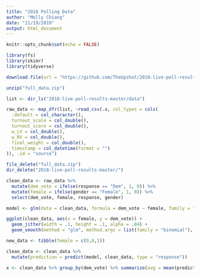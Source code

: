 ```yaml
---
title: "2018 Polling Data"
author: "Molly Chiang"
date: "11/19/2019"
output: html_document
---
```


```r
knitr::opts_chunk$set(echo = FALSE)

library(fs)
library(skimr)
library(tidyverse)

```


```r

download.file(url = "https://github.com/TheUpshot/2018-live-poll-results/archive/master.zip", destfile = "full_data.zip")

unzip("full_data.zip")

list <- dir_ls("2018-live-poll-results-master/data")

raw_data <- map_dfr(list, ~read_csv(.x, col_types = cols(
  .default = col_character(),
  turnout_scale = col_double(),
  turnout_score = col_double(),
  w_LV = col_double(),
  w_RV = col_double(),
  final_weight = col_double(),
  timestamp = col_datetime(format = "")
)), .id = "source")

file_delete("full_data.zip")
dir_delete("2018-live-poll-results-master/")

```

```r

clean_data <- raw_data %>%
  mutate(dem_vote = ifelse(response == "Dem", 1, 0)) %>%
  mutate(female = ifelse(gender == "Female", 1, 0)) %>%
  select(dem_vote, female, response, gender)

model <- glm(data = clean_data, formula = dem_vote ~ female, family = "binomial")

ggplot(clean_data, aes(x = female, y = dem_vote)) +
  geom_jitter(width = .1, height = .1, alpha = .04) +
  geom_smooth(method = "glm", method.args = list(family = "binomial"), se = FALSE)

new_data <- tibble(female = c(0,0,1))

clean_data <- clean_data %>% 
  mutate(prediction = predict(model, clean_data, type = "response"))

x <- clean_data %>% group_by(dem_vote) %>% summarize(avg = mean(prediction))

```


